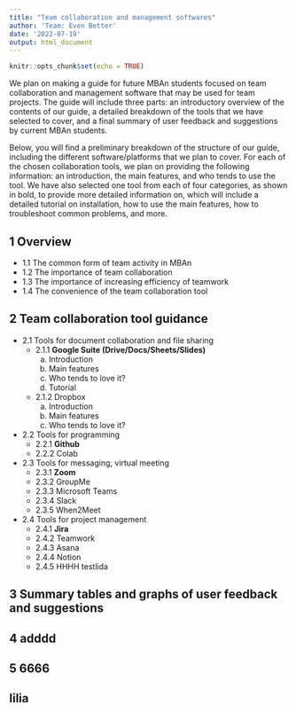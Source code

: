 ```yaml
---
title: "Team collaboration and management softwares"
author: 'Team: Even Better'
date: '2022-07-19'
output: html_document
---
```


```r
knitr::opts_chunk$set(echo = TRUE)
```

We plan on making a guide for future MBAn students focused on team collaboration and management software that may be used for team projects. The guide will include three parts: an introductory overview of the contents of our guide, a detailed breakdown of the tools that we have selected to cover, and a final summary of user feedback and suggestions by current MBAn students. 

Below, you will find a preliminary breakdown of the structure of our guide, including the different software/platforms that we plan to cover. For each of the chosen collaboration tools, we plan on providing the following information: an introduction, the main features, and who tends to use the tool. We have also selected one tool from each of four categories, as shown in bold, to provide more detailed information on, which will include a detailed tutorial on installation, how to use the main features, how to troubleshoot common problems, and more. 



## 1 Overview

- 1.1 The common form of team activity in MBAn
- 1.2 The importance of team collaboration
- 1.3 The importance of increasing efficiency of teamwork
- 1.4 The convenience of the team collaboration tool

## 2 Team collaboration tool guidance

- 2.1 Tools for document collaboration and file sharing
    + 2.1.1 **Google Suite (Drive/Docs/Sheets/Slides)**
        a. Introduction
        b. Main features
        c. Who tends to love it?
        d. Tutorial
    + 2.1.2 Dropbox
        a. Introduction
        b. Main features
        c. Who tends to love it?
- 2.2 Tools for programming
    + 2.2.1 **Github**
    + 2.2.2 Colab
- 2.3 Tools for messaging, virtual meeting
    + 2.3.1 **Zoom**
    + 2.3.2 GroupMe
    + 2.3.3 Microsoft Teams
    + 2.3.4 Slack
    + 2.3.5 When2Meet
- 2.4 Tools for project management
    + 2.4.1 **Jira**
    + 2.4.2 Teamwork
    + 2.4.3 Asana
    + 2.4.4 Notion
    + 2.4.5 HHHH testlida

## 3 Summary tables and graphs of user feedback and suggestions

## 4 adddd

## 5 6666

## lilia

